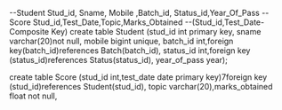 --Student	Stud_id, Sname, Mobile ,Batch_id, Status_id,Year_Of_Pass
--Score	Stud_id,Test_Date,Topic,Marks_Obtained
--(Stud_id,Test_Date-Composite Key)
create table Student
(stud_id int primary key,
sname varchar(20)not null,
mobile bigint unique,
batch_id int,foreign key(batch_id)references Batch(batch_id),
status_id int,foreign key (status_id)references Status(status_id),
year_of_pass year); 

create table Score
(stud_id int,test_date date primary key)7foreign key (stud_id)references Student(stud_id),
topic varchar(20),marks_obtained float not null,
